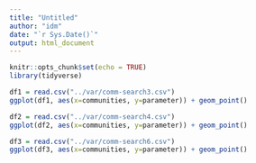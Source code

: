 ```yaml
---
title: "Untitled"
author: "idm"
date: "`r Sys.Date()`"
output: html_document
---
```


```r
knitr::opts_chunk$set(echo = TRUE)
library(tidyverse)
```

```r
df1 = read.csv("../var/comm-search3.csv")
ggplot(df1, aes(x=communities, y=parameter)) + geom_point()
```

```r
df2 = read.csv("../var/comm-search4.csv")
ggplot(df2, aes(x=communities, y=parameter)) + geom_point()
```

```r
df3 = read.csv("../var/comm-search6.csv")
ggplot(df3, aes(x=communities, y=parameter)) + geom_point()
```
